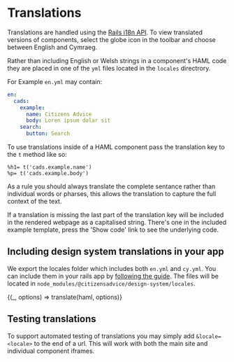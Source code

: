 
<Meta title="Translations/How To" />

# Translations

Translations are handled using the [Rails i18n API](https://guides.rubyonrails.org/i18n.html). To view translated versions of components, select the globe icon in the toolbar and choose between English and Cymraeg.

Rather than including English or Welsh strings in a component's HAML code they are placed in one of the `yml` files located in the `locales` directrory.

For Example `en.yml` may contain:

```yaml
en:
  cads:
    example:
      name: Citizens Advice
      body: Loren ipsum dolar sit
    search:
      button: Search
```

To use translations inside of a HAML component pass the translation key to the `t` method like so:

```haml
%h1= t('cads.example.name')
%p= t('cads.example.body')
```

As a rule you should always translate the complete sentance rather than individual words or pharses, this allows the translation to capture the full context of the text.

If a translation is missing the last part of the translation key will be included in the rendered webpage as a capitalised string. There's one in the included example template, press the 'Show code' link to see the underlying code.

## Including design system translations in your app

We export the locales folder which includes both `en.yml` and `cy.yml`. You can include them in your rails app by [following the guide](https://guides.rubyonrails.org/i18n.html#configure-the-i18n-module). The files will be located in `node_modules/@citizensadvice/design-system/locales`.


<Preview>
  <Story
    name="Example translation"
    parameters={{ docs: { source: { code: haml.raw } } }}
  >
    {(_, options) => translate(haml, options)}
  </Story>
</Preview>

## Testing translations

To support automated testing of translations you may simply add `&locale=<locale>` to the end of a url. This will work with both the main site and individual component iframes.
